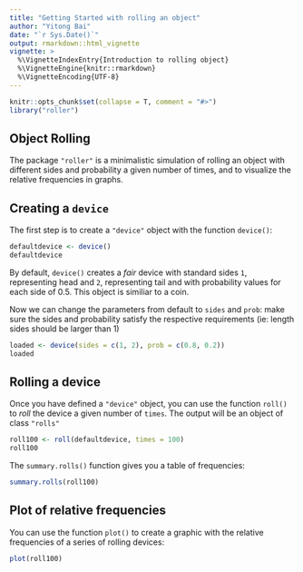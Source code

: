 ```yaml
---
title: "Getting Started with rolling an object"
author: "Yitong Bai"
date: "`r Sys.Date()`"
output: rmarkdown::html_vignette
vignette: >
  %\VignetteIndexEntry{Introduction to rolling object}
  %\VignetteEngine{knitr::rmarkdown}
  %\VignetteEncoding{UTF-8}
---
```


```r
knitr::opts_chunk$set(collapse = T, comment = "#>")
library("roller")
```

## Object Rolling

The package `"roller"` is a minimalistic simulation of rolling
an object with different sides and probability a given number of times, and to visualize the relative frequencies in graphs.


## Creating a `device`

The first step is to create a `"device"` object with the function `device()`:

```r
defaultdevice <- device()
defaultdevice
```

By default, `device()` creates a _fair_ device with standard sides `1`, representing head and `2`, representing tail and with probability values for each side of 0.5. This object is similiar to a coin. 

Now we can change the parameters from default to `sides` and `prob`:
make sure the sides and probability satisfy the respective requirements (ie: length sides should be larger than 1)

```r
loaded <- device(sides = c(1, 2), prob = c(0.8, 0.2))
loaded
```


## Rolling a device

Once you have defined a `"device"` object, you can use the function `roll()` to
_roll_ the device a given number of `times`. The output will be an object of class 
`"rolls"`

```r
roll100 <- roll(defaultdevice, times = 100)
roll100
```

The `summary.rolls()` function gives you a table of frequencies:
```r
summary.rolls(roll100)
```


## Plot of relative frequencies

You can use the function `plot()` to create a graphic with the relative 
frequencies of a series of rolling devices:

```r
plot(roll100)
```
